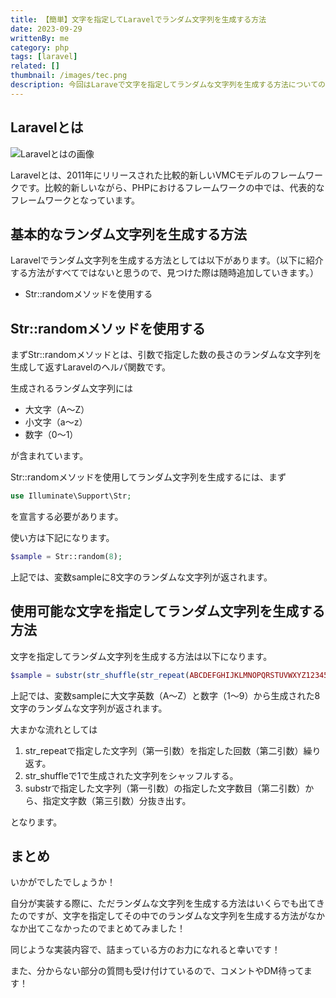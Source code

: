 ```yaml
---
title: 【簡単】文字を指定してLaravelでランダム文字列を生成する方法
date: 2023-09-29
writtenBy: me
category: php
tags: [laravel]
related: []
thumbnail: /images/tec.png
description: 今回はLaraveで文字を指定してランダムな文字列を生成する方法についての記事です。基本的なStr::randomを使用する方法や文字を指定してランダム文字列を生成する方法を解説しています。初心者の方でも分かりやすいように書いているのでぜひ見ていってください！
---
```


## Laravelとは

![Laravelとはの画像](image1.png)

Laravelとは、2011年にリリースされた比較的新しいVMCモデルのフレームワークです。比較的新しいながら、PHPにおけるフレームワークの中では、代表的なフレームワークとなっています。

## 基本的なランダム文字列を生成する方法

Laravelでランダム文字列を生成する方法としては以下があります。（以下に紹介する方法がすべてではないと思うので、見つけた際は随時追加していきます。）

- Str::randomメソッドを使用する

## Str::randomメソッドを使用する

まずStr::randomメソッドとは、引数で指定した数の長さのランダムな文字列を生成して返すLaravelのヘルパ関数です。

生成されるランダム文字列には

- 大文字（A～Z）
- 小文字（a～z）
- 数字（0～1）

が含まれています。

Str::randomメソッドを使用してランダム文字列を生成するには、まず

```php
use Illuminate\Support\Str;
```

を宣言する必要があります。

使い方は下記になります。

```php
$sample = Str::random(8);
```

上記では、変数sampleに8文字のランダムな文字列が返されます。

## 使用可能な文字を指定してランダム文字列を生成する方法

文字を指定してランダム文字列を生成する方法は以下になります。

```php
$sample = substr(str_shuffle(str_repeat(ABCDEFGHIJKLMNOPQRSTUVWXYZ123456789, 8)), 0, 8)
```

上記では、変数sampleに大文字英数（A～Z）と数字（1～9）から生成された8文字のランダムな文字列が返されます。

大まかな流れとしては

1. str_repeatで指定した文字列（第一引数）を指定した回数（第二引数）繰り返す。
1. str_shuffleで1で生成された文字列をシャッフルする。
1. substrで指定した文字列（第一引数）の指定した文字数目（第二引数）から、指定文字数（第三引数）分抜き出す。

となります。

## まとめ

いかがでしたでしょうか！

自分が実装する際に、ただランダムな文字列を生成する方法はいくらでも出てきたのですが、文字を指定してその中でのランダムな文字列を生成する方法がなかなか出てこなかったのでまとめてみました！

同じような実装内容で、詰まっている方のお力になれると幸いです！

また、分からない部分の質問も受け付けているので、コメントやDM待ってます！